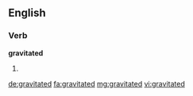 ==English==

===Verb===
'''gravitated'''

# {{en-past of|gravitate}}

[[de:gravitated]]
[[fa:gravitated]]
[[mg:gravitated]]
[[vi:gravitated]]